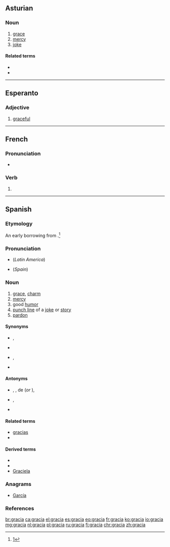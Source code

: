 {{also|gràcia}}
==Asturian==
{{wikipedia|lang=ast}}
===Noun===
{{ast-noun|f|gracies}}

# [[grace]]
# [[mercy]]
# [[joke]]

====Related terms====
* {{l|ast|dar gracia}}
* {{l|ast|gracies}}

----
==Esperanto==

===Adjective===
{{eo-head}}

# [[graceful]]

----

==French==

===Pronunciation===
* {{IPA|/ɡʁasja/|lang=fr}}

===Verb===
{{fr-verb-form}}

# {{inflection of|gracier||3|s|phis|lang=fr}}

----

==Spanish==
{{wikipedia|lang=es}}
===Etymology===
An early borrowing from {{etyl|la|es}} {{m|la|grātia}}.<ref>[http://www6.ocn.ne.jp/~wil/kjtj07.12.13.pdf]</ref>

===Pronunciation===
* {{IPA|/ˈɡrasja/|lang=es}} (''Latin America'')
* {{IPA|/ˈɡraθja/|lang=es}} (''Spain'')

===Noun===
{{es-noun|f}}

# [[grace]], [[charm]]
# [[mercy]]
# good [[humor]]
# [[punch line]] of a [[joke]] or [[story]]
# [[pardon]]

====Synonyms====
* {{sense|charm}} {{l|es|carisma}}, {{l|es|encanto}}
* {{sense|humor}} {{l|es|buen humor}}
* {{sense|punch line}} {{l|es|punto}}, {{l|es|chiste}}
* {{sense|pardon, mercy}} {{l|es|perdón}}

====Antonyms====
* {{sense|charm}} {{l|es|desencanto}}, {{l|es|insipidez}}, {{l|es|falta}} de {{l|es|gracia}} (''or'' {{l|es|encanto}}), {{l|es|desgracia}}
* {{sense|humor}} {{l|es|mal humor}}, {{l|es|insulsez}}
* {{sense|pardon, mercy}} {{l|es|condena}}

====Related terms====
* [[gracias]]
* {{l|es|gracioso}}

====Derived terms====
* {{l|es|agraciar}}
* {{l|es|desgracia}}
* [[Graciela]]

===Anagrams===
* [[García]]

===References===
<references/>

[[br:gracia]]
[[ca:gracia]]
[[el:gracia]]
[[es:gracia]]
[[eo:gracia]]
[[fr:gracia]]
[[ko:gracia]]
[[io:gracia]]
[[mg:gracia]]
[[nl:gracia]]
[[pl:gracia]]
[[ru:gracia]]
[[fi:gracia]]
[[chr:gracia]]
[[zh:gracia]]
